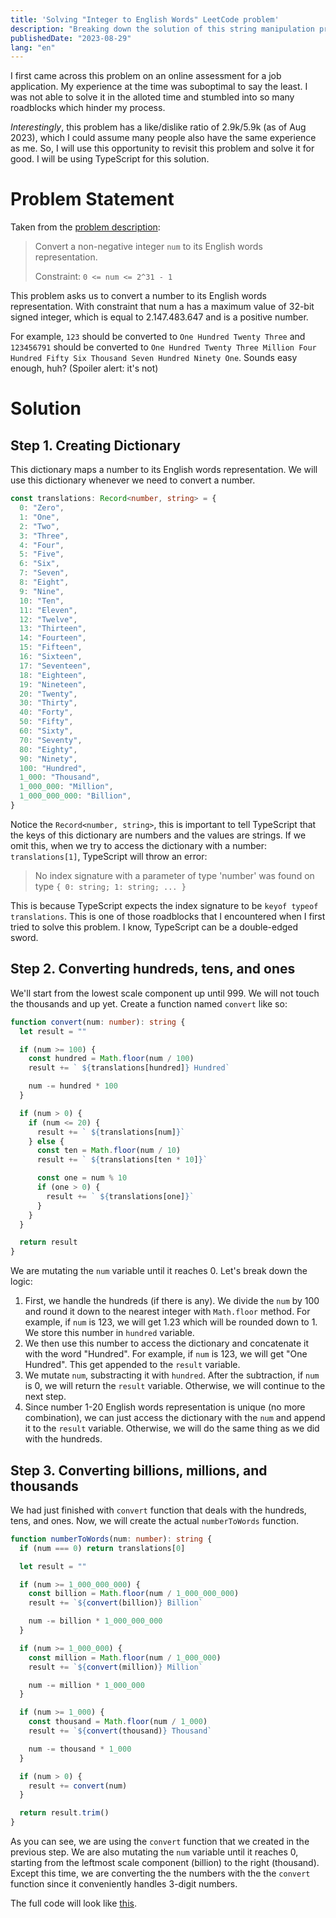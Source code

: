 ```yaml
---
title: 'Solving "Integer to English Words" LeetCode problem'
description: "Breaking down the solution of this string manipulation problem with TypeScript"
publishedDate: "2023-08-29"
lang: "en"
---
```


I first came across this problem on an online assessment for a job application. My experience at the time was suboptimal to say the least. I was not able to solve it in the alloted time and stumbled into so many roadblocks which hinder my process.

_Interestingly_, this problem has a like/dislike ratio of 2.9k/5.9k (as of Aug 2023), which I could assume many people also have the same experience as me. So, I will use this opportunity to revisit this problem and solve it for good. I will be using TypeScript for this solution.

# Problem Statement

Taken from the [problem description](https://leetcode.com/problems/integer-to-english-words/description/):

> Convert a non-negative integer `num` to its English words representation.
>
> Constraint: `0 <= num <= 2^31 - 1`

This problem asks us to convert a number to its English words representation. With constraint that num a has a maximum value of 32-bit signed integer, which is equal to 2.147.483.647 and is a positive number.

For example, `123` should be converted to `One Hundred Twenty Three` and `123456791` should be converted to `One Hundred Twenty Three Million Four Hundred Fifty Six Thousand Seven Hundred Ninety One`. Sounds easy enough, huh? (Spoiler alert: it's not)

# Solution

## Step 1. Creating Dictionary

This dictionary maps a number to its English words representation. We will use this dictionary whenever we need to convert a number.

```ts
const translations: Record<number, string> = {
  0: "Zero",
  1: "One",
  2: "Two",
  3: "Three",
  4: "Four",
  5: "Five",
  6: "Six",
  7: "Seven",
  8: "Eight",
  9: "Nine",
  10: "Ten",
  11: "Eleven",
  12: "Twelve",
  13: "Thirteen",
  14: "Fourteen",
  15: "Fifteen",
  16: "Sixteen",
  17: "Seventeen",
  18: "Eighteen",
  19: "Nineteen",
  20: "Twenty",
  30: "Thirty",
  40: "Forty",
  50: "Fifty",
  60: "Sixty",
  70: "Seventy",
  80: "Eighty",
  90: "Ninety",
  100: "Hundred",
  1_000: "Thousand",
  1_000_000: "Million",
  1_000_000_000: "Billion",
}
```

Notice the `Record<number, string>`, this is important to tell TypeScript that the keys of this dictionary are numbers and the values are strings. If we omit this, when we try to access the dictionary with a number: `translations[1]`, TypeScript will throw an error:

> No index signature with a parameter of type 'number' was found on type `{ 0: string; 1: string; ... }`

This is because TypeScript expects the index signature to be `keyof typeof translations`. This is one of those roadblocks that I encountered when I first tried to solve this problem. I know, TypeScript can be a double-edged sword.

## Step 2. Converting hundreds, tens, and ones

We'll start from the lowest scale component up until 999. We will not touch the thousands and up yet. Create a function named `convert` like so:

```ts
function convert(num: number): string {
  let result = ""

  if (num >= 100) {
    const hundred = Math.floor(num / 100)
    result += ` ${translations[hundred]} Hundred`

    num -= hundred * 100
  }

  if (num > 0) {
    if (num <= 20) {
      result += ` ${translations[num]}`
    } else {
      const ten = Math.floor(num / 10)
      result += ` ${translations[ten * 10]}`

      const one = num % 10
      if (one > 0) {
        result += ` ${translations[one]}`
      }
    }
  }

  return result
}
```

We are mutating the `num` variable until it reaches 0. Let's break down the logic:

1. First, we handle the hundreds (if there is any). We divide the `num` by 100 and round it down to the nearest integer with `Math.floor` method. For example, if `num` is 123, we will get 1.23 which will be rounded down to 1. We store this number in `hundred` variable.
2. We then use this number to access the dictionary and concatenate it with the word "Hundred". For example, if `num` is 123, we will get "One Hundred". This get appended to the `result` variable.
3. We mutate `num`, substracting it with `hundred`. After the subtraction, if `num` is 0, we will return the `result` variable. Otherwise, we will continue to the next step.
4. Since number 1-20 English words representation is unique (no more combination), we can just access the dictionary with the `num` and append it to the `result` variable. Otherwise, we will do the same thing as we did with the hundreds.

## Step 3. Converting billions, millions, and thousands

We had just finished with `convert` function that deals with the hundreds, tens, and ones. Now, we will create the actual `numberToWords` function.

```ts
function numberToWords(num: number): string {
  if (num === 0) return translations[0]

  let result = ""

  if (num >= 1_000_000_000) {
    const billion = Math.floor(num / 1_000_000_000)
    result += `${convert(billion)} Billion`

    num -= billion * 1_000_000_000
  }

  if (num >= 1_000_000) {
    const million = Math.floor(num / 1_000_000)
    result += `${convert(million)} Million`

    num -= million * 1_000_000
  }

  if (num >= 1_000) {
    const thousand = Math.floor(num / 1_000)
    result += `${convert(thousand)} Thousand`

    num -= thousand * 1_000
  }

  if (num > 0) {
    result += convert(num)
  }

  return result.trim()
}
```

As you can see, we are using the `convert` function that we created in the previous step. We are also mutating the `num` variable until it reaches 0, starting from the leftmost scale component (billion) to the right (thousand). Except this time, we are converting the the numbers with the the `convert` function since it conveniently handles 3-digit numbers.

The full code will look like [this](https://github.com/tifandotme/leetcode/blob/dd3559cbf5473b018d31a2306079ef4ea2117375/hard/273.integer-to-english-words.ts).
